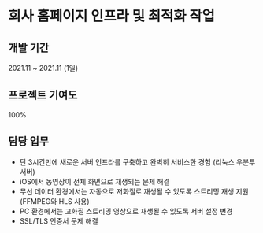 # 회사 홈페이지 인프라 및 최적화 작업

## 개발 기간

2021.11 ~ 2021.11 (1일)

## 프로젝트 기여도

100%

## 담당 업무

- 단 3시간만에 새로운 서버 인프라를 구축하고 완벽히 서비스한 경험 (리눅스 우분투 서버)
- iOS에서 동영상이 전체 화면으로 재생되는 문제 해결
- 무선 데이터 환경에서는 자동으로 저화질로 재생될 수 있도록 스트리밍 재생 지원 (FFMPEG와 HLS 사용)
- PC 환경에서는 고화질 스트리밍 영상으로 재생될 수 있도록 서버 설정 변경
- SSL/TLS 인증서 문제 해결
